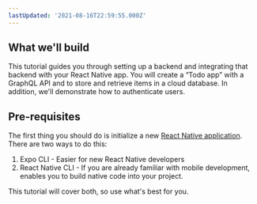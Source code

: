 ```yaml
---
lastUpdated: '2021-08-16T22:59:55.000Z'
---
```

## What we'll build

This tutorial guides you through setting up a backend and integrating that backend with your React Native app. You will create a “Todo app” with a GraphQL API and to store and retrieve items in a cloud database. In addition, we'll demonstrate how to authenticate users.

## Pre-requisites

The first thing you should do is initialize a new <a href="https://facebook.github.io/react-native/docs/getting-started" target="_blank">React Native application</a>. There are two ways to do this:

1. Expo CLI - Easier for new React Native developers
2. React Native CLI - If you are already familiar with mobile development, enables you to build native code into your project.

This tutorial will cover both, so use what's best for you.
